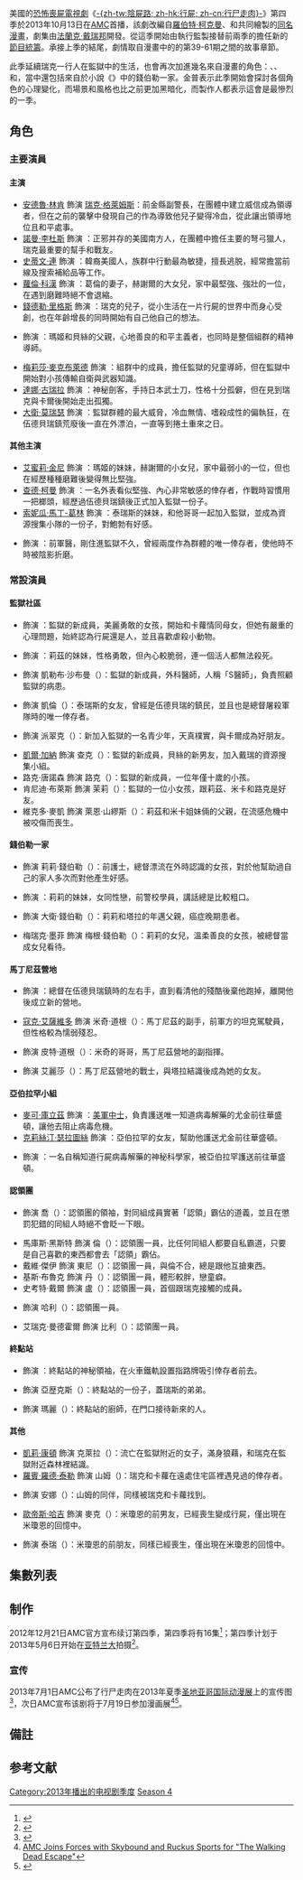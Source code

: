 {{noteTA
|T=zh-cn: 行尸走肉 (第四季); zh-tw: 陰屍路 (第四季); zh-hk: 行屍 (第四季);
|1=zh-cn:行尸走肉; zh-tw:陰屍路; zh-hk:行屍;
|2=zh-cn:弗兰克·达拉邦特; zh-tw:法蘭克·戴瑞邦; zh-hk:法蘭·達拉本特;
|3=zh-cn:赫塞尔; zh-tw:赫謝爾; zh-hk:赫謝爾;
|4=zh-cn:卡罗尔; zh-tw:卡蘿; zh-hk:卡蘿;
|5=zh-cn:格伦; zh-tw:葛倫; zh-hk:葛倫;
|6=zh-cn:达里尔; zh-tw:戴瑞; zh-hk:戴瑞;
|7=zh-cn:莫莉; zh-tw:茉莉; zh-hk:茉莉;
|8=zh-cn:帕特里克; zh-tw:派翠克; zh-hk:派翠克;
|9=zh-cn:扎克; zh-tw:查克; zh-hk:查克;
|10=zh-cn:马丁内斯; zh-tw:馬丁尼茲; zh-hk:馬丁尼茲;
|11=zh-cn:托尼; zh-tw:東尼; zh-hk:東尼;
|12=zh-cn:加雷斯; zh-tw:蓋瑞斯; zh-hk:蓋瑞;
|13=zh-cn:米歇尔·麦克劳伦; zh-tw:蜜雪兒·麥勞倫; zh-hk:蜜雪兒·麥勞倫;
}}
{{Infobox television season
 | season_number = 4
 |eng_name = {{lang|en|''The Walking Dead'' (Season 4)}}
 |bgcolour = #27504C
 |image = The Walking Dead Season 4 Poster.jpg
 |caption = 宣傳海報
 |starring      = {{Plainlist|
* [[安德魯·林肯|安德魯·林肯]]
* [[諾曼·李杜斯|諾曼·李杜斯]]
* [[史蒂文·連|史蒂文·連]]
* [[蘿倫·科漢|蘿倫·科漢]]
* [[錢德勒·里格斯|錢德勒·里格斯]]
* {{link-en|史考特·威爾森 (演員)|Scott Wilson (actor)|史考特·威爾森}}
* [[梅莉莎·麥克布萊德|梅莉莎·麥克布萊德]]
* [[達娜·古瑞拉|達娜·古瑞拉]]
* [[大衛·莫瑞瑟|大衛·莫瑞瑟]]
* [[艾蜜莉·金尼|艾蜜莉·金尼]]
* [[查德·柯曼|查德·柯曼]]
* [[索妮瓜·馬丁-葛林|索妮瓜·馬丁-葛林]]
* {{link-en|小賴瑞·吉利亞|Larry Gilliard, Jr.}}
}}
 |country = {{USA}}
 |network = [[AMC_(電視頻道)|AMC]]
 |first_aired = {{Start date|2013|10|13}}
 |last_aired = {{End date|2014|3|30}}
 |num_episodes = 16
 |prev_season = [[陰屍路_(第三季)|第三季]]
 |next_season = [[陰屍路_(第五季)|第五季]]
 |episode_list = [[陰屍路集数列表|陰屍路集数列表]]
}}
美國的[[恐怖小說|恐怖]][[喪屍片|喪屍]][[電視連續劇|電視劇]]《[[陰屍路_(電視劇)|-{zh-tw:陰屍路; zh-hk:行屍; zh-cn:行尸走肉}-]]》第四季於2013年10月13日在[[AMC_(电视频道)|AMC]]首播，該劇改編自[[羅伯特·柯克曼|羅伯特·柯克曼]]、{{link-en|東尼·摩爾|Tony Moore (artist)}}和{{link-en|查爾斯·埃蘭德|Charlie Adlard}}共同繪製的[[行屍_(漫畫)|同名漫畫]]，劇集由[[法蘭克·戴瑞邦|法蘭克·戴瑞邦]]開發。從這季開始由執行監製{{link-en|史考特·M·金普|Scott M. Gimple}}接替前兩季的{{link-en|葛倫·馬札拉|Glen Mazzara}}擔任新的[[節目統籌|節目統籌]]。承接上季的結尾，劇情取自漫畫中的的第39-61期之間的故事章節。

此季延續瑞克一行人在監獄中的生活，也會再次加進幾名來自漫畫的角色：{{link-en|鮑勃·史都奇|Bob Stookey}}、{{link-en|亞伯拉罕·福特|Abraham Ford}}、{{link-en|蘿西塔·埃斯皮諾薩|Rosita Espinosa}}和{{link-en|尤金·波特|Eugene Porter}}，當中還包括來自於小說《{{link-en|陰屍路：總督的崛起|The Walking Dead: Rise of the Governor}}》中的錢伯勒一家。金普表示此季開始會探討各個角色的心理變化，而場景和風格也比之前更加黑暗化，而製作人都表示這會是最慘烈的一季。

==角色==
{{Main|陰屍路角色列表}}
=== 主要演員 ===
====主演====
*[[安德魯·林肯|安德魯·林肯]] 飾演 [[瑞克·格萊姆斯|瑞克·格萊姆斯]]：前金縣副警長，在團體中建立威信成為領導者，但在之前的襲擊中發現自己的作為導致他兒子變得冷血，從此讓出領導地位且和平處事。
*[[諾曼·李杜斯|諾曼·李杜斯]] 飾演 {{link-en|戴瑞·迪克森|Daryl Dixon}}：正邪并存的美國南方人，在團體中擔任主要的弩弓獵人，瑞克最重要的幫手和戰友。
*[[史蒂文·連|史蒂文·連]] 飾演 {{link-en|葛倫·瑞|Glenn Rhee}}：韓裔美國人，族群中行動最為敏捷，擅長逃脱，經常擔當前線及搜索補給品等工作。
*[[蘿倫·科漢|蘿倫·科漢]] 飾演 {{link-en|瑪姬·格林|Maggie Greene}}：葛倫的妻子，赫謝爾的大女兒，家中最堅強、強壯的一位，在遇到磨難時絕不會退縮。
*[[錢德勒·里格斯|錢德勒·里格斯]] 飾演 {{link-en|卡爾·格萊姆斯|Carl Grimes}}：瑞克的兒子，從小生活在一片行屍的世界中而身心受創，也在年齡增長的同時開始有自己他自己的想法。
*{{link-en|史考特·威爾森 (演員)|Scott Wilson (actor)|史考特·威爾森}} 飾演 {{link-en|赫謝爾·格林|Hershel Greene}}：瑪姬和貝絲的父親，心地善良的和平主義者，也同時是整個組群的精神導師。
*[[梅莉莎·麥克布萊德|梅莉莎·麥克布萊德]] 飾演 {{link-en|卡蘿·派勒提爾|Carol Peletier}}：組群中的成員，擔任監獄的兒童導師，但在監獄中開始對小孩傳輸自衛與武器知識。
*[[達娜·古瑞拉|達娜·古瑞拉]] 飾演 {{link-en|米瓊恩|Michonne}}：神秘劍客，手持日本武士刀，性格十分孤僻，但在見到瑞克與卡爾後開始走出孤獨。
*[[大衛·莫瑞瑟|大衛·莫瑞瑟]] 飾演 {{link-en|總督 (陰屍路)|The Governor (The Walking Dead)|總督}}：監獄群體的最大威脅，冷血無情、嗜殺成性的偏執狂，在伍德貝瑞鎮荒廢後一直在外漂泊，一直等到捲土重來之日。

====其他主演====
*[[艾蜜莉·金尼|艾蜜莉·金尼]] 飾演 {{link-en|貝絲·格林|Beth Greene}}：瑪姬的妹妹，赫謝爾的小女兒，家中最弱小的一位，但也在經歷種種磨難後變得無比堅強。
*[[查德·柯曼|查德·柯曼]] 飾演 {{link-en|泰瑞斯|Tyreese|泰瑞斯·威廉斯}}：一名外表看似堅強、內心非常敏感的倖存者，作戰時習慣用一把榔頭，經歷過伍德貝瑞鎮後正式加入監獄一份子。
*[[索妮瓜·馬丁-葛林|索妮瓜·馬丁-葛林]] 飾演 {{link-en|莎夏·威廉斯 (陰屍路)|Sasha Williams (The Walking Dead)|莎夏·威廉斯}}：泰瑞斯的妹妹，和他哥哥一起加入監獄，並成為資源搜集小隊的一份子，對鮑勃有好感。
*{{link-en|小賴瑞·吉利亞|Larry Gilliard, Jr.}} 飾演 {{link-en|鮑勃·史都奇|Bob Stookey}}：前軍醫，剛住進監獄不久，曾經兩度作為群體的唯一倖存者，使他時不時被陰影折磨。

=== 常設演員 ===
====監獄社區====
*{{link-en|布萊登·莎比諾|Brighton Sharbino}} 飾演 {{link-en|莉茲和米卡·山繆斯|Lizzie and Mika Samuels|莉茲·山繆斯}}：監獄的新成員，美麗勇敢的女孩，開始和卡蘿情同母女，但她有嚴重的心理問題，始終認為行屍還是人，並且喜歡虐殺小動物。
*{{link-en|凱拉·肯尼迪|Kyla Kenedy}} 飾演 {{link-en|莉茲和米卡·山繆斯|Lizzie and Mika Samuels|米卡·山繆斯}}：莉茲的妹妹，性格勇敢，但內心較脆弱，連一個活人都無法殺死。
*{{link-en|孫克許·巴拉|Sunkrish Bala}} 飾演 凱勒布·沙布曼（{{lang|en|Dr. Caleb Subramanian}}）：監獄的新成員，外科醫師，人稱「S醫師」，負責照顧監獄的病患。
*{{link-en|梅莉莎·潘茲歐|Melissa Ponzio}} 飾演 凱倫（{{lang|en|Karen}}）：泰瑞斯的女友，曾經是伍德貝瑞的鎮民，並且也是總督屠殺軍隊時的唯一倖存者。
*{{link-en|文森·馬提拉|Vincent Martella}} 飾演 派翠克（{{lang|en|Patrick}}）：新加入監獄的一名青少年，天真樸實，與卡爾成為好朋友。
*[[凱爾·加納|凱爾·加納]] 飾演 查克（{{lang|en|Zach}}）：監獄的新成員，貝絲的新男友，加入戴瑞的資源搜集小組。
*路克·唐諾森 飾演 路克（{{lang|en|Luke}}）：監獄的新成員，一位年僅十歲的小孩。
*肯尼迪·布萊斯 飾演 茉莉（{{lang|en|Molly}}）：監獄的一位小女孩，跟莉茲、米卡和路克是好友。
*維克多·麥凱 飾演 萊恩·山繆斯（{{lang|en|Ryan Samuels}}）：莉茲和米卡姐妹倆的父親，在流感危機中被咬傷而喪生。

====錢伯勒一家====
*{{link-en|奧黛莉·瑪麗·安德森|Audrey Marie Anderson}} 飾演 莉莉·錢伯勒（{{lang|en|Lilly Chambler}}）：前護士，總督漂流在外時認識的女孩，對於他幫助過自己的家人多次而對他產生好感。
*{{link-en|阿拉娜·麥斯特森|Alanna Masterson}} 飾演 {{link-en|塔拉·錢伯勒|Tara Chambler}}：莉莉的妹妹，女同性戀，前警校學員，講話總是比較粗口。
*{{link-en|丹尼·文森|Danny Vinson}} 飾演 大衛·錢伯勒（{{lang|en|David Chambler}}）：莉莉和塔拉的年邁父親，癌症晚期患者。
*梅瑞克·墨菲 飾演 梅根·錢伯勒（{{lang|en|Meghan Chambler}}）：莉莉的女兒，溫柔善良的女孩，被總督當成女兒看待。

====馬丁尼茲營地====
*{{link-en|何塞·帕波羅·肯提羅|Jose Pablo Cantillo}} 飾演 {{link-en|凱撒·馬丁尼茲 (陰屍路)|Caesar Martinez (The Walking Dead)|凱撒·馬丁尼茲}}：總督在伍德貝瑞鎮時的左右手，直到看清他的殘酷後棄他跑掉，離開他後成立新的營地。
*[[寇克·艾薩維多|寇克·艾薩維多]] 飾演 米奇·道根（{{lang|en|Mitch Dolgen}}）：馬丁尼茲的副手，前軍方的坦克駕駛員，但性格較為懦弱殘忍。
*{{link-en|恩維爾·喬卡亞|Enver Gjokaj}} 飾演 皮特·道根（{{lang|en|Pete Dolgen}}）：米奇的哥哥，馬丁尼茲營地的副指揮。
*{{link-en|朱莉安娜·霍克維|Juliana Harkavy}} 飾演 艾麗莎（{{lang|en|Alisha}}）：馬丁尼茲營地的戰士，與塔拉結識後成為她的女友。

====亞伯拉罕小組====
*[[邁克·庫立茲|麥可·庫立茲]] 飾演 {{link-en|亞伯拉罕·福特|Abraham Ford}}：[[美軍|美軍]][[中士|中士]]，負責護送唯一知道病毒解藥的尤金前往華盛頓，讓他去阻止病毒危機。
*[[克莉絲汀·瑟拉圖絲|克莉絲汀·瑟拉圖絲]] 飾演 {{link-en|蘿西塔·埃斯皮諾薩|Rosita Espinosa}}：亞伯拉罕的女友，幫助他護送尤金前往華盛頓。
*{{link-en|喬許·麥蒂米特|Josh McDermitt}} 飾演 {{link-en|尤金·波特|Eugene Porter}}：一名自稱知道行屍病毒解藥的神秘科學家，被亞伯拉罕護送前往華盛頓。

====認領團====
*{{link-en|傑夫·柯本|Jeff Kober}} 飾演 喬（{{lang|en|Joe}}）：認領團的領袖，對同組成員實著「認領」霸佔的道義，並且在懲罰犯錯的同組人時絕不會眨一下眼。
*馬庫斯·黑斯特 飾演 倫（{{lang|en|Len}}）：認領團一員，比任何同組人都要自私霸道，只要是自己喜歡的東西都會去「認領」霸佔。
*戴維·傑伊 飾演 東尼（{{lang|en|Tony}}）：認領團一員，與倫不合，總是跟他互搶東西。
*基斯·布魯克 飾演 丹（{{lang|en|Dan}}）：認領團一員，體形較胖，戀童癖。
*史考特·戴爾 飾演 盧（{{lang|en|Lou}}）：認領團一員，首個跟瑞克接觸的成員。
*{{link-en|J·D·艾維莫|J. D. Evermore}} 飾演 哈利（{{lang|en|Harley}}）：認領團一員。
*艾瑞克·曼德霍爾 飾演 比利（{{lang|en|Billy}}）：認領團一員。

====終點站====
*{{link-en|安德魯·J·威斯特|Andrew J. West}} 飾演 {{link-en|蓋瑞斯 (陰屍路)|Gareth (The Walking Dead)|蓋瑞斯}}：終點站的神秘領袖，在火車鐵軌設置指路牌吸引倖存者前去。
*{{link-en|泰特·艾林頓|Tate Ellington}} 飾演 亞歴克斯（{{lang|en|Alex}}）：終點站的一份子，蓋瑞斯的弟弟。
*{{link-en|丹妮絲·克勞斯比|Denise Crosby}} 飾演 瑪麗（{{lang|en|Mary}}）：終點站的廚師，在門口接待新來的人。

====其他====
*[[凱瑞·康頓|凱莉·康頓]] 飾演 克萊拉（{{lang|en|Clara}}）：流亡在監獄附近的女子，滿身狼藉，和瑞克在監獄附近森林裡結識。
*[[羅賓·羅德·泰勒|羅賓·羅德·泰勒]] 飾演 山姆（{{lang|en|Sam}})：瑞克和卡蘿在遠處住宅區裡遇見過的倖存者。
*{{link-en|布莉娜·帕倫西亞|Brina Palencia}} 飾演 安娜（{{lang|en|Ana}}）：山姆的同伴，同樣被瑞克和卡蘿找到。
*[[歐帝斯·哈吉|歐帝斯·哈吉]] 飾演 麥克（{{lang|en|Mike}}）：米瓊恩的前男友，已經喪生變成行屍，僅出現在米瓊恩的回憶中。
*{{link-en|布蘭登·佛布斯|Brandon Fobbs}} 飾演 泰瑞（{{lang|en|Terry}}）：米瓊恩的前朋友，同樣已經喪生，僅出現在米瓊恩的回憶中。

== 集數列表 ==
{{See also|陰屍路集數列表}}
<onlyinclude>{{Episode table |background=#27504C|overall=5 |season=5 |title=23 |director=16 |writer=27 |airdate=13 |viewers=10 |country=美國 |episodes=
{{Episode list/sublist|行尸走肉 (第四季)
 |EpisodeNumber = 36
 |EpisodeNumber2 = 1
 |Title = 三十天無事故發生<br><small>30 Days Without an Accident</small>
 |DirectedBy = {{link-en|葛雷格·尼可泰羅|Gregory Nicotero}}
 |WrittenBy = {{link-en|史考特·M·金普|Scott M. Gimple}}
 |OriginalAirDate = {{Start date|2013|10|13}}
 |Viewers = 16.11<ref>{{cite web |url=http://tvbythenumbers.zap2it.com/2013/10/15/sunday-cable-ratings-the-walking-dead-wins-night-talking-dead-witches-of-east-end-homeland-boardwalk-empire-more/208975/ |title=Sunday Cable Ratings: 'The Walking Dead' Wins Night, 'Talking Dead', 'Witches of East End', 'Homeland, 'Boardwalk Empire' & More |work=TV by the Numbers |first=Sara |last=Bibel |date=October 15, 2013 |accessdate=October 15, 2013 |archive-date=2013-10-18 |archive-url=https://web.archive.org/web/20131018021507/http://tvbythenumbers.zap2it.com/2013/10/15/sunday-cable-ratings-the-walking-dead-wins-night-talking-dead-witches-of-east-end-homeland-boardwalk-empire-more/208975/ |dead-url=yes }}</ref>
 |ShortSummary = 瑞克一行人在監獄中平靜生活的幾個月，由戴瑞、卡蘿、赫謝爾、莎夏、葛倫與米瓊恩組成的委員會監管。所有人修復監獄大門，開闊平原建立田地與農場，之後開始接納外面的倖存者，若能符合「三個問題{{notetag|①你殺死過多少行屍？<br>②你殺死過多少人？<br>③為什麼？}}」的條件就能進入監獄生活。但好景不長，監獄圍墻外的行屍似乎因季節變化原因而數量日漸增多，就連物資也快所剩無幾。一天，瑞克出去檢查設置的動物陷阱時，遇到一個全身狼藉的女人，那名女人哀求之下將瑞克帶到她的營地，然而她後來企圖行刺瑞克來餵食她屍變的丈夫，瑞克一擊將她制伏，但女人後來因內疚而在瑞克面前剖腹自殺。戴瑞帶領小隊至一座軍方駐守過的[[超市|超市]]搜刮物資，隊伍中包含兩名新成員，軍醫鮑勃·史圖齊以及貝絲的新男友查克，但眾人沒有發覺超市樓頂有一架墜毀的[[CH-47_契努克|契努克直升機]]與大量行屍。鮑勃誤觸生銹的酒櫃引發架子倒塌，頂上的行屍聽到聲音而開始從生銹腐蝕的屋頂直接掉進超市裡，查克為了救被壓在酒櫃下的鮑勃而被行屍咬到，緊接著被從屋頂上塌下來的直升機砸死。當晚，戴瑞將查克喪生的消息告訴貝絲，而貝絲沒有像以往一樣哭天搶地，反而用心安慰失去隊友的戴瑞。所有人進入夢鄉時，卡爾新結交的好友派翠克逐漸感覺到身體不適而到浴室洗澡，但還沒洗完就倒地窒息死亡，不久後睜開眼變成滿臉是血的行屍。
 |LineColor = 27504C
}}
{{Episode list/sublist|行尸走肉 (第四季)
 |EpisodeNumber = 37
 |EpisodeNumber2 = 2
 |Title =疫症<br><small>Infected</small>
 |DirectedBy = {{link-en|蓋·法蘭|Guy Ferland}}
 |WrittenBy = {{link-en|安潔拉·姜|Angela Kang}}
 |OriginalAirDate = {{Start date|2013|10|20}}
 |Viewers = 13.95<ref>{{cite web |url=http://tvbythenumbers.zap2it.com/2013/10/22/sunday-cable-ratings-the-walking-dead-wins-night-talking-dead-nascar-boardwalk-empire-guys-grocery-games-more/210546/ |title=Sunday Cable Ratings: 'The Walking Dead' Wins Night + 'Talking Dead', NASCAR, 'Boardwalk Empire', 'Guy's Grocery Games' & More |work=TV by the Numbers |first=Amanda |last=Kondolojy |date=October 22, 2013 |accessdate=October 22, 2013 |archive-date=2013-10-22 |archive-url=https://web.archive.org/web/20131022154908/http://tvbythenumbers.zap2it.com/2013/10/22/sunday-cable-ratings-the-walking-dead-wins-night-talking-dead-nascar-boardwalk-empire-guys-grocery-games-more/210546/ |dead-url=yes }}</ref>
 |ShortSummary = 半夜，一名來自監獄內部的不明人士走到圍牆前，拿幾隻老鼠喂食圍牆外的行屍。在監牢D區，已死屍變的派翠克一路回去，在無人注意的情況下開始進食部分熟睡的居民。一早，瑞克與卡爾在種田時聽到槍聲，一對姐妹莉茲和米卡從D區跑出大喊救命，剛騎馬出發的米瓊恩在聽到槍聲後往回趕，卻在到達門口後為了殺一個行屍而扭傷腳，後來被瑪姬與卡爾聯合救進去。另一方面，瑞克加入隊伍殺光內部所有行屍，之後便開始收拾殘局，並忍痛將被行屍咬到的人殺死，包括莉茲與米卡的父親。眾人發現造成危機的派翠克，屍體滿臉都是沾滿血的模樣。監獄的醫生凱勒布診斷出患者的死亡，是源於一種季節型[[流感|流感]]與他們體內的[[病毒|病毒]]所結合的“病毒型流感”，會導致患者肺部增壓出血，使患者窒息而死後變成行屍。委員會討論後決定首先將被感染的人隔離起來，首先是患上病菌而頻繁咳嗽的凱倫與大衛。然而，早晨槍聲而造成圍牆外圍的行屍數量暴增，而瑞克也發現圍牆支撐不了多久後，只好忍痛殺死飼養的小豬放血而將行屍引走，其他人將快塌掉的圍牆撐起來才暫且度過危機。後來，泰瑞斯在去凱倫被隔離的房間看望她時突然發現凱倫消失，跟隨地上的血痕後到外面，發現凱倫和大衛兩人早就被人殺死後放火焚屍。
 |LineColor = 27504C
}}
{{Episode list/sublist|行尸走肉 (第四季)
 |EpisodeNumber = 38
 |EpisodeNumber2 = 3
 |Title =隔離<br><small>Isolation</small>
 |DirectedBy = {{link-en|丹·薩克汗|Dan Sackheim}}
 |WrittenBy = [[羅伯特·柯克曼|羅伯特·柯克曼]]
 |OriginalAirDate = {{Start date|2013|10|27}}
 |Viewers = 12.92<ref>{{cite web |url=http://tvbythenumbers.zap2it.com/2013/10/29/sunday-cable-ratings-the-walking-dead-wins-night-talking-dead-homeland-boardwalk-empire-witches-of-east-end-more/212002/ |title=Sunday Cable Ratings: 'The Walking Dead' Wins Night, 'Talking Dead', 'Homeland', 'Boardwalk Empire', 'Witches of East End' & More |work=TV by the Numbers |first=Sara |last=Bibel |date=October 29, 2013 |accessdate=October 29, 2013 |archive-date=2013-10-31 |archive-url=https://web.archive.org/web/20131031180342/http://tvbythenumbers.zap2it.com/2013/10/29/sunday-cable-ratings-the-walking-dead-wins-night-talking-dead-homeland-boardwalk-empire-witches-of-east-end-more/212002/ |dead-url=yes }}</ref>
 |ShortSummary =泰瑞斯尋獲凱倫的焦屍後叫來瑞克、戴瑞與卡蘿，難忍住心中的悲憤而命令當警察的瑞克找出兇手帶來見他，瑞克試圖勸阻卻被失控的泰瑞斯痛打兩拳，隨後造成瑞克同樣失控還手、險些將泰瑞斯打死。赫謝爾提議將所有感染者全部隔離至關押死囚的A區，稱他們急需[[抗生素|抗生素]]來治療病症。為此，戴瑞決定帶隊前去一個位於幾十公里遠、會被一般人忽略的[[獸醫|獸醫]]大學去拿抗生素。委員會中的葛倫和莎夏相繼因接觸過患者而受感染，與其他人一起關入A區隔離。赫謝爾在卡爾的幫助下從森林中採集植物藥材後，決定進入A區代替染上流感的凱勒布看病，不顧瑪姬與瑞克的阻止之下進入病人區。泰瑞斯、鮑勃與米瓊恩自告奮勇決定跟隨戴瑞前去拿藥，四人在開著查克遺留的跑車前去，隨後隱隱約約在收音機中聽到一句聲音模糊、交代“避難所”一詞的神秘廣播。此時，戴瑞突然發現有一個數量達到幾千的行屍群體出現在眼前，四人只好突圍後棄車步行，依然想不開的泰瑞斯留下獨自作戰幾近喪命，但仍然被其他人救走。在監獄，瑞克斷言殺死凱倫和大衛的兇手焚屍是為了防止流感擴散，後來發現卡蘿冒險出去修水管後，在她被行屍圍攻之下救她一命。看著卡蘿為了幫助人不顧性命的舉動，詢問她是否殺死過凱倫與大衛，而卡蘿冷漠地向瑞克承認自己是兇手。
 |LineColor = 27504C
}}
{{Episode list/sublist|行尸走肉 (第四季)
 |EpisodeNumber = 39
 |EpisodeNumber2 = 4
 |Title = 冷漠<br><small>Indifference</small>
 |DirectedBy = {{link-en|翠莎·布洛克|Tricia Brock}}
 |WrittenBy = 麥修·尼格特
 |OriginalAirDate = {{Start date|2013|11|03}}
 |Viewers = 13.31<ref>{{cite web |url=http://tvbythenumbers.zap2it.com/2013/11/05/sunday-cable-ratings-the-walking-dead-rules-again-talking-dead-real-housewives-of-atlanta-more/213558/ |title=Sunday Cable Ratings: 'The Walking Dead' Rules Again + 'Talking Dead', 'Real Housewives of Atlanta', 'Keeping Up With the Kardashians' & More |work=TV by the Numbers |first=Amanda |last=Kondolojy |date=November 5, 2013 |accessdate=November 5, 2013 |archive-date=2013-11-05 |archive-url=https://web.archive.org/web/20131105204246/http://tvbythenumbers.zap2it.com/2013/11/05/sunday-cable-ratings-the-walking-dead-rules-again-talking-dead-real-housewives-of-atlanta-more/213558/ |dead-url=yes }}</ref>
 |ShortSummary = 瑞克發現卡蘿連殺兩人卻沒有任何愧疚心理，和她一起出去尋找食物時，來到一個住宅區的房子裡找到一對情侶山姆與安娜。山姆與安娜在無處可去之下決定跟瑞克等人回去監獄，但瑞克與卡蘿認為找食物要緊而說明自己會在兩小時後回來。卡蘿在與瑞克找食物時發現瑞克對他的態度越來越冷淡，強調自己這麼做只是為了保護大眾，還將瑞克當初殺死夏恩的事情來做比較，認為凱倫與大衛就跟夏恩一樣會對組群帶來危險。同時，戴瑞等人在一家商店中找到一輛汽車後再度開始開車前往，泰瑞斯在不顧死活，而被米瓊恩教育後才開始覺醒，而鮑勃也在後對戴瑞坦誠他曾經跟過兩隊人馬，其都是以不幸告終，因此當初在購物中心的時候打算在酒櫃上拿一瓶酒去澆愁，但也因為如此造成房頂坍塌與查克的死。後來，戴瑞等人到達獸醫大學後拿到需要的所有藥物後遭到行屍攻擊，也發現所有的行屍的死法都是因為流感而暴血死亡，因此決定與行屍群保持距離。眾人爬到屋頂安全後，發現鮑勃將他們置於危險之中只為拿一瓶酒，甚至還想掏槍阻止戴瑞將酒瓶扔掉，戴瑞在沒收他的槍後說如敢喝一口就打死他。另一邊，瑞克和卡蘿回去後發現安娜已死，最後決定放棄等待山姆，但瑞克卻以殺害同伴的名義而將卡蘿放逐，兩人則是含著悲傷的心情互相離去。
 |LineColor = 27504C
}}
{{Episode list/sublist|行尸走肉 (第四季)
 |EpisodeNumber = 40
 |EpisodeNumber2 = 5
 |Title = 拘留<br><small>Internment</small>
 |DirectedBy = {{link-en|大衛·鮑伊德|David Boyd}}
 |WrittenBy = 查寧·鮑威爾
 |OriginalAirDate = {{Start date|2013|11|10}}
 |Viewers = 12.20<ref>{{cite web|url=http://tvbythenumbers.zap2it.com/2013/11/12/sunday-cable-ratings-the-walking-dead-wins-night-talking-dead-boardwalk-empire-homeland-killing-kennedy-more/215054/|title=Sunday Cable Ratings: 'The Walking Dead' Wins Night, 'Talking Dead', 'Boardwalk Empire', 'Homeland', 'Killing Kennedy' & More|work=TV by the Numbers|first=Sara|last=Bibel|date=November 12, 2013|accessdate=November 12, 2013|archive-date=2015-11-07|archive-url=https://web.archive.org/web/20151107030308/http://tvbythenumbers.zap2it.com/2013/11/12/sunday-cable-ratings-the-walking-dead-wins-night-talking-dead-boardwalk-empire-homeland-killing-kennedy-more/215054/|dead-url=yes}}</ref>
 |ShortSummary = 瑞克帶著物資回到監獄後，只對瑪姬說出卡蘿的實情且得到她的諒解，將食物交給卡爾後與瑪姬一起在外加固圍牆。在A區，在赫謝爾、葛倫與薩沙的聯合救治下，所有病患的生命指數逐漸升高，但八個同伴還是被流感奪去生命，還是由赫謝爾帶到別處終結屍態。莎夏因為嚴重[[脫水|脫水]]而昏迷，在赫謝爾的治療下恢復清醒，但在另一邊的葛倫也即將被吐出的血嗆住幾近窒息。五名病患死後變成行屍，在區域裡造成大騷動，赫謝爾發現凱勒布也早已死去屍變後忍痛將其殺死，拿出散彈槍打死其他行屍。瑪姬因為聽到槍聲進入A區查看，找到即將死亡的葛倫，赫謝爾也在拿到氣管罐後，插入葛倫的喉嚨裡才將其救活。這時在廣場上，圍牆一處因為行屍數量眾多而最終無法支撐而破裂，讓部分行屍群體攻進廣場中，瑞克在別無選擇下只能與卡爾合作拿出槍進行射擊，將所有進入監獄的行屍全部一掃而空。瑞克在檢查屍體時發現戴瑞等人終於趕回，而所有的病患全部在赫謝爾、鮑勃與瑪姬的聯手救治下撿回一條命，而監獄的流感危機也就此告終。隔天一早，病患全部恢復清醒且開始康復，赫謝爾為了透氣而與米瓊恩出去燒掉行屍，瑞克與卡爾則是回到田地中開始種菜，並發現部分菜籽已經長大。和樂融融的他們並不知道，總督當時站在監獄的門外望著他們……
 |LineColor = 27504C
}}
{{Episode list/sublist|行尸走肉 (第四季)
 |EpisodeNumber = 41
 |EpisodeNumber2 = 6
 |Title = 活餌<br><small>Live Bait</small>
 |DirectedBy = {{link-en|麥可·澳彭道|Michael Uppendahl}}
 |WrittenBy = 妮可·貝提
 |OriginalAirDate = {{Start date|2013|11|17}}
 |Viewers = 12.00<ref>{{cite web|url=http://tvbythenumbers.zap2it.com/2013/11/19/sunday-cable-ratings-the-walking-dead-wins-night-talking-dead-real-housewives-of-atlanta-nascar-more/216512/|title=Sunday Cable Ratings: 'The Walking Dead' Wins Night + 'Talking Dead', 'Real Housewives of Atlanta', NASCAR & More|work=TV by the Numbers|first=Sara|last=Bibel|date=November 19, 2013|accessdate=November 19, 2013|archive-date=2015-11-07|archive-url=https://web.archive.org/web/20151107030310/http://tvbythenumbers.zap2it.com/2013/11/19/sunday-cable-ratings-the-walking-dead-wins-night-talking-dead-real-housewives-of-atlanta-nascar-more/216512/|dead-url=yes}}</ref>
 |ShortSummary = 之前，總督屠殺所有不情願進攻監獄的鎮民後，跟僅剩的兩名部下馬丁尼茲和尚勃特開車離去，三人當晚在他們進攻過的美軍營地過夜。但總督隔天醒來後卻發現馬丁尼茲和尚勃特趁他睡覺時雙雙遺棄他跑路。總督於是開車回到伍德貝瑞鎮，發現人去樓空後將整座小鎮縱火付之一炬，隨後就獨自一人在外漂泊。過去幾個月，總督無意間在一個二樓窗口上看到一位長得像自己女兒的女孩，於是立刻來到二樓查看，讓他遇見莉莉和塔拉·錢伯姐妹倆、莉莉的女兒梅根、以及她們患癌症末期的父親大衛。總督首先隱姓埋名將自己稱為一名叫「布萊恩·赫威特」的男人，被莉莉等人收留而在隔壁房間住一個晚上，隔天幫助莉莉冒險從最近的醫院取回兩個輸氧用的氣罐，因此得到莉莉的賞識。總督在與莉莉一家人相處時開始思索自己的過錯，也與莉莉的女兒梅根相處的非常好。後來，大衛因為癌症去世，變成行屍後被總督砸爆頭。當晚，總督將留到現在的妻女照片燒毀，和莉莉商討後帶領她們一起踏上路。總督開著卡車載著莉莉、塔拉與梅根離開後因為卡車拋錨而決定步行，但卻在中間遇到經過的行屍群而被迫帶著梅根分離，卻在逃跑途中不小心掉入行屍坑中，而總督為了保梅根而徒手殺死裡面的行屍後，發現坑外站著的人是他的昔日心腹馬丁尼茲。
 |LineColor = 27504C
}}
{{Episode list/sublist|行尸走肉 (第四季)
 |EpisodeNumber = 42
 |EpisodeNumber2 = 7
 |Title = 累贅<br><small>Dead Weight</small>
 |DirectedBy = {{link-en|傑瑞米·帕德斯瓦|Jeremy Podeswa}}
 |WrittenBy = 柯蒂斯·葛溫
 |OriginalAirDate = {{Start date|2013|11|24}}
 |Viewers = 11.29<ref>{{cite web|last=Bibel|first=Sara|title=Sunday Cable Ratings: 'The Walking Dead' Wins Night, 'Talking Dead', 'Homeland', 'Boardwalk Empire', 'Witches of East End' & More|url=http://tvbythenumbers.zap2it.com/2013/11/26/sunday-cable-ratings-the-walking-dead-wins-night-talking-dead-homeland-boardwalk-empire-witches-of-east-end-more-2/218115/|work=TV by the Numbers|accessdate=November 26, 2013|date=November 26, 2013|archive-date=2013-11-28|archive-url=https://web.archive.org/web/20131128171737/http://tvbythenumbers.zap2it.com/2013/11/26/sunday-cable-ratings-the-walking-dead-wins-night-talking-dead-homeland-boardwalk-empire-witches-of-east-end-more-2/218115/|dead-url=yes}}</ref>
 |ShortSummary = 總督一行人被馬丁尼茲所帶領的隊伍救出後，馬丁尼茲看在他身邊的莉莉、塔拉與梅根的份上，勉強接受總督成為他們的一份子。後來，馬丁尼茲為了試探總督，與自己的士兵皮特與米奇兄弟倆一起出去尋找物資，而馬丁尼茲也逐漸發現總督跟之前完全改變而放心，莉莉也覺得此地十分安全而打算堅守此地。但是，總督有一日在與梅根下棋時因為聽到梅根所說的一些話，似乎燃起過去的怒火，讓他為了保護現有的一切而開始暗中作亂。他首先將喝醉酒的馬丁尼茲連拖帶拉的推入行屍坑中致死，也暗殺代替馬丁內斯成為領袖的皮特一刀後，將屍體綁鐵塊丟進河中，甚至還威脅膽小如鼠的米奇不准說出事實。之後，總督成功當上團隊的領導者後，開始對團隊進行備戰，發現武器與物資準備齊全後覺得萬無一失，也在思考時會來到河邊看著河底下已經變成行屍的皮特（當作自己當初的人頭魚缸）。幾天后，營地受到闖進來的單一行屍的襲擊，導致梅根差點送命，總督出手相救後發現此地已經不宜居住。總督決定再次霸佔之前失敗過的監獄作為他們的新家，於是回到監獄外望見正在種田的瑞克與卡爾，開始思考該如何進行時，無意間看到出去燒屍體的赫謝爾與米瓊恩，在復仇之火燃燒下，情不自禁地舉起手中的槍…
 |LineColor = 27504C
}}
{{Episode list/sublist|行尸走肉 (第四季)
 |EpisodeNumber = 43
 |EpisodeNumber2 = 8
 |Title = 積重難返<br><small>Too Far Gone</small>
 |DirectedBy = {{link-en|歐內斯特·狄克森|Ernest Dickerson}}
 |WrittenBy = {{link-en|賽斯·霍夫曼|Seth Hoffman}}
 |OriginalAirDate = {{Start date|2013|12|1}}
 |Viewers = 12.05<ref>{{cite web|last=Kondolojy|first=Amanda|title=Sunday Cable Ratings: 'The Walking Dead' Wins Night, + 'Talking Dead', 'Soul Train Awards', 'Real Housewives of Atlanta' & More|url=http://tvbythenumbers.zap2it.com/2013/12/04/sunday-cable-ratings-the-walking-dead-wins-night-talking-dead-soul-train-awards-real-housewives-of-atlanta-more/219569/|work=TV by the Numbers|accessdate=December 4, 2013|date=December 4, 2013|archive-date=2013-12-07|archive-url=https://web.archive.org/web/20131207013342/http://tvbythenumbers.zap2it.com/2013/12/04/sunday-cable-ratings-the-walking-dead-wins-night-talking-dead-soul-train-awards-real-housewives-of-atlanta-more/219569/|dead-url=yes}}</ref>
 |ShortSummary = 總督挾持赫謝爾和米瓊恩做人質，煽動隊伍進攻監獄入住，大部分人不知深淺而答應參戰，莉莉和梅根母女被安頓在營地。監獄的眾人還未完成病情善後工作，總督伴隨一輛由米奇駕駛的[[M60巴頓|坦克]]抵達圍牆外用人質談判。瑞克重拾領導職責，強調他們必須一起居住才會讓步，不願接受條件的總督最終失去耐心，拿米瓊恩的刀將赫謝爾殘忍斬首。兩方互相開打而開始攻防戰，從一時衝動回過神來的總督，抬頭看見莉莉抱著在河邊玩耍時不幸被行屍咬死的梅根前來，悲憤之下命令所有人格殺勿論。米奇開坦克衝破監獄圍牆，載著大部分居民的監獄巴士及時撤離，其他人發現守不住後集體分散逃跑。戴瑞將[[手榴彈|手榴彈]]扔入[[坦克炮|主炮]]成功炸毀坦克，並一箭射殺逃出來的米奇，最後與落後的貝絲一起逃跑。總督和瑞克在監獄草原上血拼時，逃脫的米瓊恩奪回劍捅穿總督的胸膛，看著總督倒地垂死掙扎，米瓊恩任由他自生自滅。瑞克返回廣場上找到卡爾，卻發現本裝有茱蒂絲的搖籃扔在不遠處，而搖籃中沒人但有血漬，父子倆認為她已橫遭不測後，只能互相扶持著對方、沿著監獄旁的鐵軌傷心遠去；瑞克不停地對卡爾說「別回頭，只管繼續走」。再次全軍覆沒並淪落到「[[將死|將死]]」的總督，抬頭看到失去女兒、滿臉悲憤的莉莉向他走來，其撿起總督掉在地上的手槍，最後將他槍殺身亡。
 |LineColor = 27504C
}}
{{Episode list/sublist|行尸走肉 (第四季)
 |EpisodeNumber = 44
 |EpisodeNumber2 = 9
 |Title = 浩劫過後<br><small>After</small>
 |DirectedBy = 葛雷格·尼可泰羅
 |WrittenBy = 羅伯特·柯克曼
 |OriginalAirDate = {{Start date|2014|2|9}}
 |Viewers = 15.76<ref>{{cite web|last=Kondolojy|first=Amanda|title=Sunday Cable Ratings: 'The Walking Dead' Tops Night + 'Real Housewives of Atlanta', 'Keeping Up With the Kardashians' & More|url=http://tvbythenumbers.zap2it.com/2014/02/11/sunday-cable-ratings-the-walking-dead-tops-night-real-housewives-of-atlanta-keeping-up-with-the-kardashians-more/236089/|work=TV by the Numbers|accessdate=February 11, 2014|date=February 11, 2014|archive-date=2014-02-22|archive-url=https://web.archive.org/web/20140222214014/http://tvbythenumbers.zap2it.com/2014/02/11/sunday-cable-ratings-the-walking-dead-tops-night-real-housewives-of-atlanta-keeping-up-with-the-kardashians-more/236089/|dead-url=yes}}</ref>
 |ShortSummary = 監獄攻防戰以兩敗俱傷告終，戰後的濃煙將徘徊在周圍的行屍集體引進監獄進食死人。眾倖存者集體分散逃跑過程中，米瓊恩獨自回到監獄視察情況，再次將兩隻行屍切斷手臂和下巴當“偽裝寵物”拎走，順便刺死赫謝爾屍變的斷頭。瑞克與卡爾父子倆逃出監獄後，到鐵軌旁邊的一個郊區住宅中睡一晚上。隔天，卡爾早上爬起來後發現瑞克因為傷勢嚴重而昏迷不醒，這時有兩隻行屍聽到聲音而來到房子門口，卡爾自作主張從後門來到門口，將行屍引走後費最大的力氣殺死，卡爾回到房子中後因為沒有走出剛失去一切的悲憤，開始大聲斥責瑞克這段時間的無動於衷，間接造就接下來發生的一切。卡爾發完脾氣後收拾東西出去尋找物資，在另一棟住宅裡險些被一個行屍殺死後回到瑞克的身邊，但在夜裡聽見瑞克開始發出類似行屍的叫聲而舉起槍。當他無法開槍殺死自己的父親時，隨後發現只是虛驚一場，瑞克只是剛恢復清醒。米瓊恩拎著兩個行屍跟隨一個行屍群，但米瓊恩頓時突然發現身旁的女行屍，和原來的自己長得一模一樣而大開殺戒。一路上，她回憶起自己失去過男友在內的兩個同伴的痛苦經歷，最後還是回到卡爾與瑞克的前進路線上，決定不再沉溺於過去的她，沿著公路最後找到在房子裡吃東西的瑞克與卡爾而重聚。 
 |LineColor = 27504C
}}
{{Episode list/sublist|行尸走肉 (第四季)
 |EpisodeNumber = 45
 |EpisodeNumber2 = 10
 |Title = 囚犯<br><small>Inmates</small>
 |DirectedBy = 翠莎·布洛克
 |WrittenBy = 麥特·尼格特 & 查寧·鮑威爾
 |OriginalAirDate = {{Start date|2014|2|16}}
 |Viewers = 13.34<ref>{{cite web|last=Bibel|first=Sara|title=Sunday Cable Ratings: 'The Walking Dead' Wins Night, NBA All Star Game, 'Real Housewives of Atlanta', 'True Detective', 'Shameless' & More|url=http://tvbythenumbers.zap2it.com/2014/02/19/sunday-cable-ratings-the-walking-dead-wins-night-nba-all-star-game-real-housewives-of-atlanta-true-detective-shameless-more/238060//|work=TV by the Numbers|accessdate=February 19, 2014|date=February 19, 2014|archive-date=2015-11-04|archive-url=https://web.archive.org/web/20151104203224/http://tvbythenumbers.zap2it.com/2014/02/19/sunday-cable-ratings-the-walking-dead-wins-night-nba-all-star-game-real-housewives-of-atlanta-true-detective-shameless-more/238060/|dead-url=yes}}</ref>
 |ShortSummary = 戴瑞與貝絲逃出監獄後休息一晚，隔天開始開始尋找其他居民的蹤跡，但只找到幾個被行屍吃掉的小孩殘骸。另一邊，泰瑞斯帶領著莉茲與米卡，以及自己抱出來的茱蒂絲一起逃亡，為了營救一對父子而冒險將莉茲與米卡留在原地前去支援，但後來父子倆全部死於行屍手上。突然間，剛回到監獄的卡蘿找到莉茲與米卡出現在泰瑞斯面前，幾個人團圓後開始沿著火車鐵軌走，也在後來找到一個避難所有關的「終點站」指路牌。瑪姬、莎夏與鮑勃逃出監獄後開始回頭尋找其他人，三個人找到逃出來的監獄巴士，但也發現巴士上的人早已淪為行屍，瑪姬冒險一個一個將行屍放出，殺完行屍後發現葛倫根本不在公車上而感到慶倖。此時，葛倫從監獄中被坦克打斷的天橋上醒來，回到C區的房間中收拾必需品、全副武裝、身穿監獄防暴服突圍外面的行屍，剛要離開監獄時營救躲藏在籠子中不知所措的塔拉，和她一起逃出淪陷的監獄。塔拉在逃出監獄後對葛倫說出事情的經過、包括赫謝爾的死、以及自己親眼目睹過姐姐莉莉殺死總督後被行屍吞噬的經過。葛倫盡全力說服塔拉跟隨自己一起行動生存，但在後來為了殺幾個行屍而虛弱昏倒，塔拉在打算叫醒葛倫時，眼前走來三名開著軍用卡車的由亞伯拉罕、尤金與蘿西塔組成的三人組。
 |LineColor = 27504C
}}
{{Episode list/sublist|行尸走肉 (第四季)
 |EpisodeNumber = 46
 |EpisodeNumber2 = 11
 |Title = 認領<br><small>Claimed</small>
 |DirectedBy = {{link-en|賽斯·曼恩|Seith Mann}}
 |WrittenBy = 妮可·貝提 & 賽斯·霍夫曼
 |OriginalAirDate = {{Start date|2014|2|23}}
 |Viewers = 13.12<ref>{{cite web|url=http://tvbythenumbers.zap2it.com/2014/02/25/sunday-cable-ratings-the-walking-dead-wins-night-talking-dead-real-housewives-of-atlanta-more/239737/|title=Sunday Cable Ratings: 'The Walking Dead' Wins Night, + 'Talking Dead', 'Real Housewives of Atlanta', 'True Detective' & More|work=TV by the Numbers|last=Kondolojy|first=Amanda|date=February 25, 2014|accessdate=February 25, 2014|archive-date=2014-03-01|archive-url=https://web.archive.org/web/20140301151409/http://tvbythenumbers.zap2it.com/2014/02/25/sunday-cable-ratings-the-walking-dead-wins-night-talking-dead-real-housewives-of-atlanta-more/239737/|dead-url=yes}}</ref>
 |ShortSummary = 瑞克、卡爾與米瓊恩在同一座房子中相遇後，米瓊恩與卡爾一起出去尋找物資，而留下瑞克一人在房間中休息。不久，瑞克突然聽見有幾個男子走進房子中四處霸佔物品，聽到他們霸佔東西的口頭禪：「認領」（''{{lang|en|Claimed!}}''）。瑞克首先躲在床底下監視著動向，目睹兩名成員東尼和倫因為爭奪大床而打架，東尼在被按倒在地上時看到瑞克，還沒來得及喊出來就被倫掐暈。瑞克隨後躲進一個廁所中，剛巧碰上在廁所裡休息的成員盧而將其勒死，也在離開前將廁所門打開一個小縫隙。瑞克拿走盧的槍和外套來到門口，發現卡爾與米瓊恩正準備要回來，而團體領袖喬當時坐在門口。所幸，屍變的盧在房子裡引發騷動，迫使喬跑回裡面處理，瑞克趁機會趕緊帶領米瓊恩與卡爾離開該地，三個人隨後沿著火車鐵軌前往路牌指引的終點站。這時，葛倫在亞伯拉罕的卡車上醒來，叫他們立刻停車打算再次上路尋找瑪姬，亞伯拉罕隨後說明了他們的任務：護送唯一一個知道這次病毒災難起因的科學教授尤金前往華盛頓。但葛倫還是打算自己行動，也與阻止的亞伯拉罕打起來，而此時剛好有一個行屍群經過，逼迫所有人在同一刻齊心協力。後來行屍群被消滅，但卡車的油箱卻被意外打漏，因此亞伯拉罕決定在找到其他交通工具之前，暫時跟隨葛倫與塔拉。
 |LineColor = 27504C
}}
{{Episode list/sublist|行尸走肉 (第四季)
 |EpisodeNumber = 47
 |EpisodeNumber2 = 12
 |Title = 烈酒<br><small>Still</small>
 |DirectedBy = 朱爾斯·萊姆西
 |WrittenBy = 安潔拉·姜
 |OriginalAirDate = {{Start date|2014|3|2}}
 |Viewers = 12.61<ref>{{Cite web|url=http://tvbythenumbers.zap2it.com/2014/03/04/sunday-cable-ratings-the-walking-dead-wins-night-talking-dead-true-detective-oscars-red-carpet-girls-more/241767/|title=Sunday Cable Ratings: 'The Walking Dead' Wins Night, 'Talking Dead', 'True Detective', Oscars Red Carpet, 'Girls' & More|work=TV by the Numbers|last=Bibel|first=Sara|date=March 4, 2014|accessdate=March 4, 2014|archive-date=2015-11-04|archive-url=https://web.archive.org/web/20151104204428/http://tvbythenumbers.zap2it.com/2014/03/04/sunday-cable-ratings-the-walking-dead-wins-night-talking-dead-true-detective-oscars-red-carpet-girls-more/241767/|dead-url=yes}}</ref>
 |ShortSummary = 戴瑞與貝絲一直在森林中堅持生存幾天，但戴瑞仍然沒有從失去一切的陰影中走出來，而貝絲說服他與其坐吃等死，還不如出去闖一闖。兩人隨後找到一家[[高爾夫|高爾夫]]俱樂部，貝絲首先換一件新衣服，而戴瑞則是尋找物資與食物。兩人找到酒吧後，貝絲為了發洩情緒而喝一杯酒，但戴瑞卻帶著貝絲來到當初與米瓊恩找到的林中小屋。戴瑞隨後從小屋中拿幾杯隱藏的[[私酒|私酒]]，两人在屋中連喝好幾杯。在此期間，兩人因為喝醉而互相將自己的心聲全部發洩出來，但戴瑞不僅始終認為他們因為失去一切而已無希望，甚至因為怪罪自己因為當初放棄尋找總督而造就赫謝爾與眾人的死而開始大哭，卻再度被貝絲擁抱安慰。當晚，兩人在經歷宿醉後再度開始訴說自己的過去，戴瑞也最終對貝絲說出實情：他在災難來臨前與自己的哥哥梅爾只是兩個在外毫無住所、毫無工作、甚至拋棄自己的虐待狂父親的小人物，但貝絲說服戴瑞他們必須要告別過去而努力往前走。兩人隨後走出過去陰影，而利用剩下的酒將木屋與自己的過去放火燒毀後離去。
 |LineColor = 27504C
}}
{{Episode list/sublist|行尸走肉 (第四季)
 |EpisodeNumber = 48
 |EpisodeNumber2 = 13
 |Title = 孤獨<br><small>Alone</small>
 |DirectedBy = 歐內斯特·狄克森
 |WrittenBy = 柯蒂斯·葛溫
 |OriginalAirDate = {{Start date|2014|3|9}}
 |Viewers = 12.65<ref>{{Cite web|url=http://tvbythenumbers.zap2it.com/2014/03/11/sunday-cable-ratings-the-walking-dead-wins-night-talking-dead-the-real-housewives-of-atlanta-true-detective-more/243520/|title=Sunday Cable Ratings: 'The Walking Dead' Wins Night, 'Talking Dead', 'The Real Housewives of Atlanta', 'True Detective' & More|work=TV by the Numbers|last=Kondolojy|first=Amanda|date=March 11, 2014|accessdate=March 11, 2014|archive-date=2014-03-11|archive-url=https://web.archive.org/web/20140311164542/http://tvbythenumbers.zap2it.com/2014/03/11/sunday-cable-ratings-the-walking-dead-wins-night-talking-dead-the-real-housewives-of-atlanta-true-detective-more/243520/|dead-url=yes}}</ref>
 |ShortSummary = 瑪姬、薩沙和鮑勃在早晨森林的濃霧中勉強守住行屍群，當三個人意外找到終點站的牌子時而打算碰碰運氣時，薩沙則是為此強烈反對。第二天，瑪姬為了不讓同伴冒險，決定孤身一人踏上路程，也在各個交叉路口為葛倫留下「前往終點站」的訊息，鮑勃與薩沙醒來後打算趕上她。另一邊，貝絲在戴瑞的教導下學會用弩弓，但不慎踩到地上的[[狩獵陷阱|絆足陷阱]]而扭傷腳，戴瑞將貝絲背到一個殯儀館後住一個晚上，兩人也在期間產生微妙的情愫。但晚間，一大群行屍入侵殯儀館，戴瑞冒險將行屍群引到地下室後進行近距離刺殺，卻在逃出房子後發現貝絲已經不見蹤影，最後發現一輛後方印有白色十字架的黑色汽車往遠方行駛走。戴瑞第一時間全速追趕汽車，跑到火車鐵軌的交叉路中，因為無法判斷汽車前進路線而坐在原地放棄。而後，當初霸佔瑞克房子的認領團夥為了替死去同伴盧報仇而沿著鐵軌追隨瑞克，並在路旁找到並收留戴瑞，戴瑞剛好因為無處可去下而只能跟隨他們。另一方面，薩沙決定放棄終點站而在旁邊的小鎮自謀生路時，鮑勃決定親自前往之前深吻薩沙。薩沙一人來到小鎮後找到睡在車旁邊的瑪姬，於是立刻下樓幫助她解決路過的行屍，兩人在最終決定不想失去希望之下決定前往終點站，也趕上孤身一人的鮑勃。
 |LineColor = 27504C
}}
{{Episode list/sublist|行尸走肉 (第四季)
 |EpisodeNumber = 49
 |EpisodeNumber2 = 14
 |Title = 樹林<br><small>The Grove</small>
 |DirectedBy = 麥可·E·薩崔斯密
 |WrittenBy = 史考特·M·金普
 |OriginalAirDate = {{Start date|2014|3|16}}
 |Viewers = 12.87<ref>{{Cite web|url=http://tvbythenumbers.zap2it.com/2014/03/18/sunday-cable-ratings-the-walking-dead-wins-night-talking-dead-real-housewives-of-atlanta-naked-and-afraid-shameless-more/245494/|title=Sunday Cable Ratings: 'The Walking Dead' Wins Night, 'Talking Dead', 'Real Housewives of Atlanta,' 'Naked And Afraid', 'Shameless' & More|work=TV by the Numbers|last=Bibel|first=Sara|date=March 18, 2014|accessdate=March 19, 2014|archive-date=2016-03-26|archive-url=https://web.archive.org/web/20160326202058/http://tvbythenumbers.zap2it.com/2014/03/18/sunday-cable-ratings-the-walking-dead-wins-night-talking-dead-real-housewives-of-atlanta-naked-and-afraid-shameless-more/245494/|dead-url=yes}}</ref>
 |ShortSummary = 卡蘿、泰瑞斯、莉茲與米卡抱著茱蒂絲在鐵軌不遠處的樹林中的一間小屋休息，唯獨對行屍有同情心的莉茲，跟一個行屍玩耍時被卡蘿阻擾，莉茲也因此對卡蘿大發脾氣。後來，卡蘿陪米卡去打獵時剛好遇見一頭鹿，但米卡卻因為無法殺活物而下不去手，卡蘿也很快發現這對姐妹倆的性格幾乎南轅北轍。早上，卡蘿與泰瑞斯出去找食物時，泰瑞斯始終忘不掉自己女友凱倫被人燒死的事情，但兩人在回去後驚訝地發現，莉茲親手刺死妹妹米卡，以為他們倆證明“行屍還是活人”，泰瑞斯首先盡全力說服莉茲回去房間，卡蘿只能跪在原地痛哭。為此，泰瑞斯與卡蘿發現莉茲其實是一個有嚴重心理問題的女孩，並且也是在監獄喂老鼠給行屍、解剖兔子的兇手。卡蘿在覺得莉茲的這種不穩定的精神狀況早已定型，不但極容易走彎路，甚至還無法持續生存下去。無計可施的卡蘿只能忍痛割愛，陪莉茲享受完最後的母女時光後，開槍處決當時背對著她、低頭看花的莉茲。姐妹倆被安葬後，卡蘿和泰瑞斯陷入一片茫然和悲痛，絕望的卡蘿向泰瑞斯坦誠自己殺死凱倫，交代完理由後將槍讓給他，而泰瑞斯最後選擇原諒她，聲言自己一輩子都不會忘記。清晨時，她們在莉茲和米卡的墳前獻花後，收拾東西、抱著茱蒂絲離開小屋，回到鐵軌上繼續往終點站前進。
 |LineColor = 27504C
}}
{{Episode list/sublist|行尸走肉 (第四季)
 |EpisodeNumber = 50
 |EpisodeNumber2 = 15
 |Title = 我們<br><small>Us</small>
 |DirectedBy = 葛雷格·尼可泰羅
 |WrittenBy = 妮可·貝提 & 賽斯·霍夫曼
 |OriginalAirDate = {{Start date|2014|3|23}}
 |Viewers = 13.47<ref>{{Cite web|url=http://tvbythenumbers.zap2it.com/2014/03/25/sunday-cable-ratings-the-walking-dead-tops-night-talking-dead-the-real-housewives-of-atlanta-ncaa-basketball-more/247582/|title=Sunday Cable Ratings: 'The Walking Dead' Tops Night + 'Talking Dead', 'The Real Housewives of Atlanta', NCAA Basketball & More|work=TV by the Numbers|last=Kondolojy|first=Amanda|date=March 25, 2014|accessdate=March 25, 2014|archive-date=2016-03-26|archive-url=https://web.archive.org/web/20160326202101/http://tvbythenumbers.zap2it.com/2014/03/25/sunday-cable-ratings-the-walking-dead-tops-night-talking-dead-the-real-housewives-of-atlanta-ncaa-basketball-more/247582/|dead-url=yes}}</ref>
 |ShortSummary = 葛倫、塔拉、亞伯拉罕等人自從看到終點站牌子便開始沿著鐵軌走，乃至看見瑪姬三人留下的訊息，葛倫立即欣喜若狂地向前沖。所有人走到一個火車隧道口後，亞伯拉罕三人決定就此分道揚鑣。另一邊，戴瑞跟隨喬的認領團，但也發現團隊的成員相當不友善；而當中最為自私的成員倫，為了爭奪一隻兔子而試圖栽贓嫁禍戴瑞，卻搶先被喬識破而被自己人活活打死。當葛倫和塔拉走進隧道中，發現前方圍著多數行屍，葛倫確認地上沒有血蹟後打算越過去。然而，塔拉在下來時剛好被卡在石塊中，而葛倫決定拼死留下守護她。突然間，一輛汽車沖進隧道中，放槍殺光所有行屍，葛倫回過神來後發現眼前的人則是瑪姬，而她也伴隨著亞伯拉罕等人，夫妻倆則是立刻走上前相擁。當晚，眾人因為團聚而在隧道中過夜，而薩沙與鮑勃得知尤金能夠化解病毒災難後，決定跟隨他們前往華盛頓；但所有人一致決定先去終點站看個究竟。一早，戴瑞醒來後發現倫已被處決棄屍，喬踏上路程時說他們正在沿著鐵軌往終點站前進，目的是為了尋找一個殺死他們同袍的兇手。這時，葛倫一行人最終到達目的地「終點站」：一座由[[鐵路車站#終點站|火車中心站]]改建的避難設施；眾人進入中央廣場的用餐區後，首先受到一名正在[[烤肉|烤肉]]的本地女子瑪麗的熱情歡迎。
 |LineColor = 27504C
}}
{{Episode list/sublist|行尸走肉 (第四季)
 |EpisodeNumber = 51
 |EpisodeNumber2 = 16
 |Title = {{lang|en|A}}
 |DirectedBy = [[蜜雪兒·麥勞倫|蜜雪兒·麥勞倫]]
 |WrittenBy = 史考特·M·金普 & 安潔拉·姜
 |OriginalAirDate = {{Start date|2014|3|30}}
 |Viewers = 15.68<ref>{{cite web |url=http://tvbythenumbers.zap2it.com/2014/04/01/sunday-cable-ratings-the-walking-dead-wins-night-talking-dead-real-housewives-of-atlanta-shameless-naked-and-afraid-more/249656/ |title=Sunday Cable Ratings: 'The Walking Dead' Wins Night, 'Talking Dead', 'Real Housewives of Atlanta', 'Shameless', Naked and Afraid' & More |work=TV by the Numbers |first=Sara |last=Bibel |date=April 1, 2014 |accessdate=April 1, 2014 |archive-date=2014-04-04 |archive-url=https://web.archive.org/web/20140404082043/http://tvbythenumbers.zap2it.com/2014/04/01/sunday-cable-ratings-the-walking-dead-wins-night-talking-dead-real-housewives-of-atlanta-shameless-naked-and-afraid-more/249656/ |dead-url=yes }}</ref>
 |ShortSummary = 瑞克、米瓊恩與卡爾在一輛廢車旁邊紮營時被喬的認領團夥追上，戴瑞不願傷害瑞克而被喬下令暴打，瑞克一口將喬的脖子咬破，最後親手殺死挾持卡爾的丹。殲滅喬一行人後，渾身淤血的瑞克想起之前在監獄與赫謝爾一起談論關於卡爾的將來，由於卡爾對父親的舉動產生恐懼，米瓊恩首次道出自己失去過孩子的悲慘經歷。四人到達終點站外圍，瑞克為了以防萬一而將部分武器與裝備埋在一處，從後門溜進終點站內後受到領袖蓋瑞斯迎接。本地青年亞歴克斯帶領他們參觀廣場，但周圍的寂靜引起瑞克戒備，他還發現周邊居民身上穿著熟悉的裝備；例如防暴服、橘背包、花紋斗篷，而亞歴克斯口袋中甚至帶著葛倫的懷錶。瑞克立刻挾持亞歴克斯質問懷錶從何來，周圍居民同樣亮出武器，變成累贅的亞歴克斯很快被槍殺，瑞克四人被屋頂的狙擊手逼退至內部。他們發現敵軍不想至他們於死地，一路奔跑時經過一個堆滿人骨屍骸的籠子、幾個關押其他倖存者的貨櫃、以及一個寫滿標語、紀念亡者的禮拜堂，最後跑到外圍的盡頭後發現他們已被敵軍重重包圍。四人發現不敵之下只能棄械投降，受蓋瑞斯下令走進一個標記「A」的火車車廂，並在車廂裡遇見同樣被拘禁於此的葛倫一行人。所有人齊聚一堂後，瑞克絲毫不擔心眼前的狀況，聲言對方招惹到「不該惹的人」。
 |LineColor = 27504C
}}
}}</onlyinclude>

== 制作 ==
2012年12月21日AMC官方宣布续订第四季，第四季将有16集<ref>{{cite web |url=http://www.hollywoodreporter.com/live-feed/walking-dead-renewed-fourth-season-glen-mazzara-381614 |title=AMC Renews 'The Walking Dead' for Fourth Season; Showrunner Glen Mazzara Departing |work=The Hollywood Reporter |first=Lesley |last=Goldberg |date=December 21, 2012 |accessdate=June 13, 2013 |archive-date=2020-11-11 |archive-url=https://web.archive.org/web/20201111235315/https://www.hollywoodreporter.com/live-feed/walking-dead-renewed-fourth-season-glen-mazzara-381614 |dead-url=no }}</ref>；第四季计划于2013年5月6日开始在[[亚特兰大|亚特兰大]]拍摄<ref name="s4 press">{{Cite press |url=http://www.thefutoncritic.com/news/2013/02/27/season-four-of-amcs-the-walking-dead-begins-production-may-6-in-atlanta-615212/20130227amc01/ |title=Season Four of AMC's "The Walking Dead" Begins Production May 6 in Atlanta |publisher=AMC |date=February 27, 2013 |accessdate=February 27, 2013}}</ref>。

=== 宣传 ===
2013年7月1日AMC公布了行尸走肉在2013年夏季[[圣地亚哥国际动漫展|圣地亚哥国际动漫展]]上的宣传图<ref>{{Cite web |url=http://blogs.amctv.com/the-walking-dead/2013/07/season-4-comic-con-banner.php |title=The Walking Dead 2013 Comic-Con Banner Revealed |access-date=2013-07-06 |archive-date=2013-07-04 |archive-url=https://web.archive.org/web/20130704222831/http://blogs.amctv.com/the-walking-dead/2013/07/season-4-comic-con-banner.php |dead-url=no }}</ref>，次日AMC宣布该剧将于7月19日参加漫画展<ref>[http://www.thefutoncritic.com/news/2013/07/02/amc-joins-forces-with-skybound-and-ruckus-sports-for-the-walking-dead-escape-822015/20130702amc02/ AMC Joins Forces with Skybound and Ruckus Sports for "The Walking Dead Escape"]</ref><ref>{{Cite web |url=http://blogs.amctv.com/the-walking-dead/2013/07/the-walking-dead-escape-comic-con.php |title=The Walking Dead Escape Comes to San Diego Comic-Con 2013 |access-date=2013-07-07 |archive-date=2013-07-07 |archive-url=https://web.archive.org/web/20130707135648/http://blogs.amctv.com/the-walking-dead/2013/07/the-walking-dead-escape-comic-con.php |dead-url=no }}</ref>。

== 備註 ==
<div class="references-small">
{{notefoot}}
</div>

== 参考文献 ==
{{Reflist|colwidth=30em}}


{{The Walking Dead}}
[[Category:2013年播出的电视剧季度|Category:2013年播出的电视剧季度]]
[[Category:行尸走肉集数列表|Season 4]]